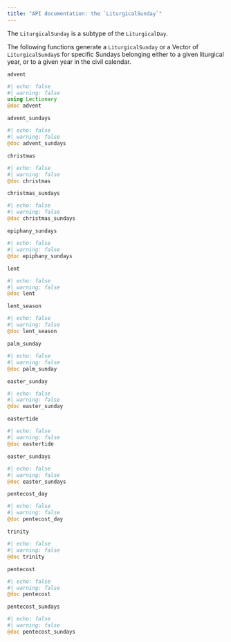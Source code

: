```yaml
---
title: "API documentation: the `LiturgicalSunday`"
---
```



The `LiturgicalSunday` is a subtype of the `LiturgicalDay`.

The following functions generate a `LiturgicalSunday` or a Vector of `LiturgicalSunday`s for specific Sundays belonging either to a given liturgical year, or to a given year in the civil calendar.

`advent` 

:::{.callout-note appearance="minimal"}
```julia
#| echo: false
#| warning: false
using Lectionary
@doc advent
```
:::


`advent_sundays`


:::{.callout-note appearance="minimal"}
```julia
#| echo: false
#| warning: false
@doc advent_sundays
```
:::


`christmas` 

:::{.callout-note appearance="minimal"}
```julia
#| echo: false
#| warning: false
@doc christmas
```
:::

`christmas_sundays` 

:::{.callout-note appearance="minimal"}
```julia
#| echo: false
#| warning: false
@doc christmas_sundays
```
:::



`epiphany_sundays`


:::{.callout-note appearance="minimal"}
```julia
#| echo: false
#| warning: false
@doc epiphany_sundays
```
:::

`lent`

:::{.callout-note appearance="minimal"}
```julia
#| echo: false
#| warning: false
@doc lent
```
:::

`lent_season`

:::{.callout-note appearance="minimal"}
```julia
#| echo: false
#| warning: false
@doc lent_season
```
:::



`palm_sunday`

:::{.callout-note appearance="minimal"}
```julia
#| echo: false
#| warning: false
@doc palm_sunday
```
:::




`easter_sunday`

:::{.callout-note appearance="minimal"}
```julia
#| echo: false
#| warning: false
@doc easter_sunday
```
:::

`eastertide`

:::{.callout-note appearance="minimal"}
```julia
#| echo: false
#| warning: false
@doc eastertide
```
:::


`easter_sundays`


:::{.callout-note appearance="minimal"}
```julia
#| echo: false
#| warning: false
@doc easter_sundays
```
:::



`pentecost_day`


:::{.callout-note appearance="minimal"}
```julia
#| echo: false
#| warning: false
@doc pentecost_day
```
:::


`trinity`

:::{.callout-note appearance="minimal"}
```julia
#| echo: false
#| warning: false
@doc trinity
```
:::


`pentecost`


:::{.callout-note appearance="minimal"}
```julia
#| echo: false
#| warning: false
@doc pentecost
```
:::

`pentecost_sundays`

:::{.callout-note appearance="minimal"}
```julia
#| echo: false
#| warning: false
@doc pentecost_sundays
```
:::